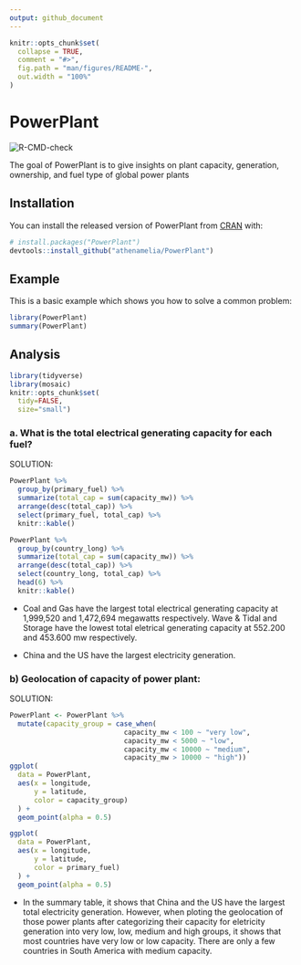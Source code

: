 ```yaml
---
output: github_document
---
```


<!-- README.md is generated from README.Rmd. Please edit that file -->

```r
knitr::opts_chunk$set(
  collapse = TRUE,
  comment = "#>",
  fig.path = "man/figures/README-",
  out.width = "100%"
)
```

# PowerPlant

<!-- badges: start -->
![R-CMD-check](https://github.com/athenamelia/PowerPlant/workflows/R-CMD-check/badge.svg)
<!-- badges: end -->

The goal of PowerPlant is to give insights on plant capacity, generation, ownership, and fuel type of global power plants

## Installation

You can install the released version of PowerPlant from [CRAN](https://CRAN.R-project.org) with:

``` r
# install.packages("PowerPlant")
devtools::install_github("athenamelia/PowerPlant")
```

## Example

This is a basic example which shows you how to solve a common problem:

```r
library(PowerPlant)
summary(PowerPlant)
```

## Analysis 
```r
library(tidyverse)
library(mosaic)
knitr::opts_chunk$set(
  tidy=FALSE,     
  size="small")   
```

### a. What is the total electrical generating capacity for each fuel?

SOLUTION:

```r
PowerPlant %>% 
  group_by(primary_fuel) %>%
  summarize(total_cap = sum(capacity_mw)) %>% 
  arrange(desc(total_cap)) %>%
  select(primary_fuel, total_cap) %>%
  knitr::kable()

PowerPlant %>% 
  group_by(country_long) %>%
  summarize(total_cap = sum(capacity_mw)) %>% 
  arrange(desc(total_cap)) %>%
  select(country_long, total_cap) %>%
  head(6) %>%
  knitr::kable()
```

- Coal and Gas have the largest total electrical generating capacity at 1,999,520 and 1,472,694 megawatts respectively. Wave & Tidal and Storage have the lowest total eletrical generating capacity at 552.200 and 453.600 mw respectively. 

- China and the US have the largest electricity generation. 

### b) Geolocation of capacity of power plant: 

SOLUTION:

```r
PowerPlant <- PowerPlant %>%
  mutate(capacity_group = case_when(
                            capacity_mw < 100 ~ "very low",
                            capacity_mw < 5000 ~ "low",
                            capacity_mw < 10000 ~ "medium", 
                            capacity_mw > 10000 ~ "high"))
ggplot(
  data = PowerPlant, 
  aes(x = longitude, 
      y = latitude, 
      color = capacity_group)
  ) +
  geom_point(alpha = 0.5)

ggplot(
  data = PowerPlant, 
  aes(x = longitude, 
      y = latitude, 
      color = primary_fuel)
  ) +
  geom_point(alpha = 0.5)
```

- In the summary table, it shows that China and the US have the largest total electricity generation. However, when ploting the geolocation of those power plants after categorizing their capacity for eletricity generation into very low, low, medium and high groups, it shows that most countries have very low or low capacity. There are only a few countries in South America with medium capacity. 


